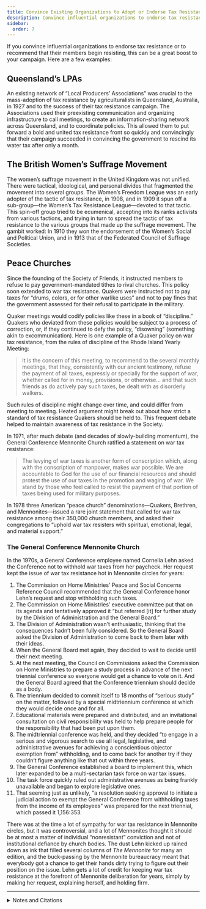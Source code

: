 ```yaml
---
title: Convince Existing Organizations to Adopt or Endorse Tax Resistance
description: Convince influential organizations to endorse tax resistance or to recommend that their members begin resisting.
sidebar:
  order: 7
---
```


If you convince influential organizations to endorse tax resistance or to recommend that their members begin resisting, this can be a great boost to your campaign.
Here are a few examples:

## <Badge text="Example" size="medium" /> Queensland’s LPAs

An existing network of “Local Producers’ Associations” was crucial to the mass-adoption of tax resistance by agriculturalists in Queensland, Australia, in 1927 and to the success of their tax resistance campaign.
The Associations used their preexisting communication and organizing infrastructure to call meetings, to create an information-sharing network across Queensland, and to coordinate policies.
This allowed them to put forward a bold and united tax resistance front so quickly and convincingly that their campaign succeeded in convincing the government to rescind its water tax after only a month.

## <Badge text="Example" size="medium" /> The British Women’s Suffrage Movement

The women’s suffrage movement in the United Kingdom was not unified.
There were tactical, ideological, and personal divides that fragmented the movement into several groups.
The Women’s Freedom League was an early adopter of the tactic of tax resistance, in 1908, and in 1909 it spun off a sub-group—the Women’s Tax Resistance League—devoted to that tactic.
This spin-off group tried to be ecumenical, accepting into its ranks activists from various factions, and trying in turn to spread the tactic of tax resistance to the various groups that made up the suffrage movement.
The gambit worked:
In 1910 they won the endorsement of the Women’s Social and Political Union, and in 1913 that of the Federated Council of Suffrage Societies.

## <Badge text="Example" size="medium" /> Peace Churches

Since the founding of the Society of Friends, it instructed members to refuse to pay government-mandated tithes to rival churches.
This policy soon extended to war tax resistance.
Quakers were instructed not to pay taxes for “drums, colors, or for other warlike uses” and not to pay fines that the government assessed for their refusal to participate in the military.

Quaker meetings would codify policies like these in a book of “discipline.”
Quakers who deviated from these policies would be subject to a process of correction, or, if they continued to defy the policy, “disowning” (something akin to excommunication).
Here is one example of a Quaker policy on war tax resistance, from the rules of discipline of the Rhode Island Yearly Meeting:

> It is the concern of this meeting, to recommend to the several monthly meetings, that they, consistently with our ancient testimony, refuse the payment of all taxes, expressly or specially for the support of war, whether called for in money, provisions, or otherwise… and that such friends as do actively pay such taxes, be dealt with as disorderly walkers.

Such rules of discipline might change over time, and could differ from meeting to meeting.
Heated argument might break out about how strict a standard of tax resistance Quakers should be held to.
This frequent debate helped to maintain awareness of tax resistance in the Society.

In 1971, after much debate (and decades of slowly-building momentum), the General Conference Mennonite Church ratified a statement on war tax resistance:

> The levying of war taxes is another form of conscription which, along with the conscription of manpower, makes war possible.
> We are accountable to God for the use of our financial resources and should protest the use of our taxes in the promotion and waging of war.
> We stand by those who feel called to resist the payment of that portion of taxes being used for military purposes.

In 1978 three American “peace church” denominations—Quakers, Brethren, and Mennonites—issued a rare joint statement that called for war tax resistance among their 350,000 church members, and asked their congregations to “uphold war tax resisters with spiritual, emotional, legal, and material support.”

### <Badge text="Example" size="small" /> The General Conference Mennonite Church

In the 1970s, a General Conference employee named Cornelia Lehn asked the Conference not to withhold war taxes from her paycheck.
Her request kept the issue of war tax resistance hot in Mennonite circles for years:

1. The Commission on Home Ministries’ Peace and Social Concerns Reference Council recommended that the General Conference honor Lehn’s request and stop withholding such taxes.
1. The Commission on Home Ministries’ executive committee put that on its agenda and tentatively approved it “but referred [it] for further study by the Division of Administration and the General Board.”
1. The Division of Administration wasn’t enthusiastic, thinking that the consequences hadn’t been fully considered.
   So the General Board asked the Division of Administration to come back to them later with their ideas.
1. When the General Board met again, they decided to wait to decide until their next meeting.
1. At the next meeting, the Council on Commissions asked the Commission on Home Ministries to prepare a study process in advance of the next triennial conference so everyone would get a chance to vote on it.
   And the General Board agreed that the Conference triennium should decide as a body.
1. The triennium decided to commit itself to 18 months of “serious study” on the matter, followed by a special midtriennium conference at which they would decide once and for all.
1. Educational materials were prepared and distributed, and an invitational consultation on civil responsibility was held to help prepare people for the responsibility that had been put upon them.
1. The midtriennial conference was held, and they decided “to engage in a serious and vigorous search to use all legal, legislative, and administrative avenues for achieving a conscientious objector exemption from” withholding, and to come back for another try if they couldn’t figure anything like that out within three years.
1. The General Conference established a board to implement this, which later expanded to be a multi-sectarian task force on war tax issues.
1. The task force quickly ruled out administrative avenues as being frankly unavailable and began to explore legislative ones.
1. That seeming just as unlikely, “a resolution seeking approval to initiate a judicial action to exempt the General Conference from withholding taxes from the income of its employees” was prepared for the next triennial, which passed it 1,156:353.

There was at the time a lot of sympathy for war tax resistance in Mennonite circles, but it was controversial, and a lot of Mennonites thought it should be at most a matter of individual “nonresistant” conviction and not of institutional defiance by church bodies.
The dust Lehn kicked up rained down as ink that filled several columns of <i>The Mennonite</i> for many an edition, and the buck-passing by the Mennonite bureaucracy meant that everybody got a chance to get their hands dirty trying to figure out their position on the issue.
Lehn gets a lot of credit for keeping war tax resistance at the forefront of Mennonite deliberation for years, simply by making her request, explaining herself, and holding firm.

<hr />

<details>
<summary>Notes and Citations</summary>

* See [<i>The Picket Line</i>](http://sniggle.net/TPL/index5.php?entry=18Mar12) for links to and excerpts from a number of sources that document the LPA campaign.
* “No Vote, No Taxes” <i>The Vote</i> 15 October 1910, p. 293
* “The Federated Council Urges Tax Resistance” <i>The Vote</i> 18 April 1913, p. 412
* “Avoid Censuring or Judging Each Other” <i>American Quaker War Tax Resistance</i>, 2nd. ed. (2011), pp. 193–4
* “Protestant groups eye war-tax resistance” <i>Free Lance-Star</i> (Associated Press) 23 September 1978, p. 25
* [“The Way of Peace”](https://anabaptistwiki.org/mediawiki/index.php?title=The_Way_of_Peace_(General_Conference_Mennonite_Church,_1971)) General Conference Mennonite Church, 1971
* “Sects Urge Tax Protest for Peace” <i>Milwaukee Sentinel</i> 9 October 1978, p. 14

</details>
